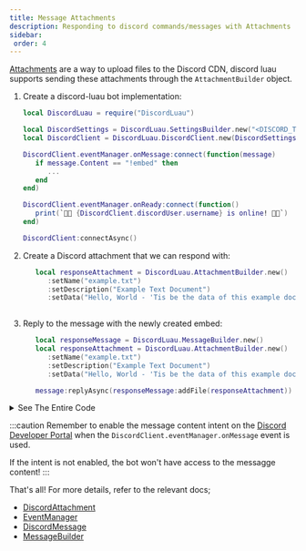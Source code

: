 ```yaml
---
title: Message Attachments
description: Responding to discord commands/messages with Attachments
sidebar:
 order: 4
---
```



[Attachments](https://discord.com/developers/docs/resources/channel#attachment-object) are a way to upload files to the Discord CDN, discord
luau supports sending these attachments through the `AttachmentBuilder` object.

<Steps>

1. Create a discord-luau bot implementation:

   ```lua
   local DiscordLuau = require("DiscordLuau")

   local DiscordSettings = DiscordLuau.SettingsBuilder.new("<DISCORD_TOKEN>")
   local DiscordClient = DiscordLuau.DiscordClient.new(DiscordSettings)

   DiscordClient.eventManager.onMessage:connect(function(message)
      if message.Content == "!embed" then
         ...
      end
   end)

   DiscordClient.eventManager.onReady:connect(function()
      print(`🎉🎉 {DiscordClient.discordUser.username} is online! 🎉🎉`)
   end)

   DiscordClient:connectAsync()
   ```

2. Create a Discord attachment that we can respond with:

   ```lua
      local responseAttachment = DiscordLuau.AttachmentBuilder.new()
         :setName("example.txt")
         :setDescription("Example Text Document")
         :setData("Hello, World - 'Tis be the data of this example document!")
         
   ```

3. Reply to the message with the newly created embed:

   ```lua
      local responseMessage = DiscordLuau.MessageBuilder.new()
      local responseAttachment = DiscordLuau.AttachmentBuilder.new()
         :setName("example.txt")
         :setDescription("Example Text Document")
         :setData("Hello, World - 'Tis be the data of this example document!")

      message:replyAsync(responseMessage:addFile(responseAttachment))
   ```
</Steps>

<details>
   <summary>See The Entire Code</summary>

   ```lua
   local DiscordLuau = require("DiscordLuau")

   local DiscordSettings = DiscordLuau.SettingsBuilder.new("<DISCORD_TOKEN>")
   local DiscordClient = DiscordLuau.DiscordClient.new(DiscordSettings)

   DiscordClient.eventManager.onMessage:connect(function(message)
      if message.Content == "!embed" then
         local responseMessage = DiscordLuau.MessageBuilder.new()
         local responseAttachment = DiscordLuau.AttachmentBuilder.new()
            :setName("example.txt")
            :setDescription("Example Text Document")
            :setData("Hello, World - 'Tis be the data of this example document!")

         message:replyAsync(responseMessage:addFile(responseAttachment))
      end
   end)

   DiscordClient.eventManager.onReady:connect(function()
      print(`🎉🎉 {DiscordClient.discordUser.username} is online! 🎉🎉`)
   end)

   DiscordClient:connectAsync()
   ```
</details>

:::caution
   Remember to enable the message content intent on the [Discord Developer Portal](https://discord.com/developers) when the `DiscordClient.eventManager.onMessage` event is used. 
   
   If the intent is not enabled, the bot won't have access to the messagge content!
:::

That's all! For more details, refer to the relevant docs;

- [DiscordAttachment](/classes/objects/discordattachment/)
- [EventManager](/classes/objects/eventmanager/)
- [DiscordMessage](/classes/objects/discordmessage/)
- [MessageBuilder](/classes/builders/messagebuilder/)
